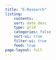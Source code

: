 ```yaml
---
title: "E-Research"
listing:
    contents: .
    sort: date desc
    type: grid
    categories: false
    sort-ui: true
    filter-ui: true
    feed: true
page-layout: full
---
```

